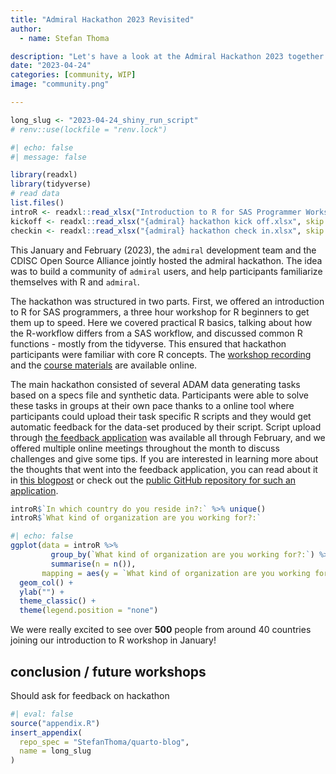 ```yaml
---
title: "Admiral Hackathon 2023 Revisited"
author:
  - name: Stefan Thoma

description: "Let's have a look at the Admiral Hackathon 2023 together."
date: "2023-04-24"
categories: [community, WIP]
image: "community.png"

---
```


<!--------------- my typical setup ----------------->

```r
long_slug <- "2023-04-24_shiny_run_script"
# renv::use(lockfile = "renv.lock")
```

<!--------------- post begins here ----------------->

```r
#| echo: false
#| message: false

library(readxl)
library(tidyverse)
# read data
list.files()
introR <- readxl::read_xlsx("Introduction to R for SAS Programmer Workshop.xlsx", skip = 2)
kickoff <- readxl::read_xlsx("{admiral} hackathon kick off.xlsx", skip = 2)
checkin <- readxl::read_xlsx("{admiral} hackathon check in.xlsx", skip = 2)
```

This January and February (2023), the `admiral` development team and the CDISC Open Source Alliance jointly hosted the admiral hackathon.
The idea was to build a community of `admiral` users, and help participants familiarize themselves with R and `admiral`. 

The hackathon was structured in two parts. 
First, we offered an introduction to R for SAS programmers, a three hour workshop for R beginners to get them up to speed. 
Here we covered practical R basics, talking about how the R-workflow differs from a SAS workflow, and discussed common R functions - mostly from the tidyverse. 
This ensured that hackathon participants were familiar with core R concepts. 
The [workshop recording](https://www.cdisc.org/events/webinar/pre-admiral-hackathon-workshop-introduction-r-sas-programmers) and the [course materials](https://pharmaverse.github.io/intro-to-r-for-sas-programmers-workshop/) are available online. 

The main hackathon consisted of several ADAM data generating tasks based on a specs file and synthetic data.
Participants were able to solve these tasks in groups at their own pace thanks to a online tool where participants could upload their task specific R scripts and they would get automatic feedback for the data-set produced by their script.
Script upload through [the feedback application](https://zxqguo-stefan0pascal-thoma.shinyapps.io/data_upload/) was available all through February, and we offered multiple online meetings throughout the month to discuss challenges and give some tips. 
If you are interested in learning more about the thoughts that went into the feedback application, you can read about it in [this blogpost](https://pharmaverse.github.io/comms_wg/posts/2023-03-14_hackathon_app/) or check out the [public GitHub repository for such an application](https://github.com/StefanThoma/hackathon_app).

```r
introR$`In which country do you reside in?:` %>% unique()
introR$`What kind of organization are you working for?:`
```
```r
#| echo: false
ggplot(data = introR %>% 
         group_by(`What kind of organization are you working for?:`) %>% 
         summarise(n = n()), 
       mapping = aes(y = `What kind of organization are you working for?:`, fill = `What kind of organization are you working for?:`, x = n)) + 
  geom_col() + 
  ylab("") + 
  theme_classic() +
  theme(legend.position = "none") 
```


We were really excited to see over **500** people from around 40 countries joining our introduction to R workshop in January! 


## conclusion / future workshops



Should ask for feedback on hackathon


<!--------------- appendices go here ----------------->

```r
#| eval: false
source("appendix.R")
insert_appendix(
  repo_spec = "StefanThoma/quarto-blog",
  name = long_slug
)
```
